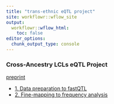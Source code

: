 ```yaml
---
title: "trans-ethnic eQTL project"
site: workflowr::wflow_site
output:
  workflowr::wflow_html:
    toc: false
editor_options:
  chunk_output_type: console
---
```


### **Cross-Ancestry LCLs eQTL Project**

[preprint](https://www.medrxiv.org/content/10.1101/2022.10.21.22281371v1)


*  [1. Data preparation to fastQTL](manuscript1.html)
*  [2. Fine-mapping to frequency analysis](manuscript2.html)


